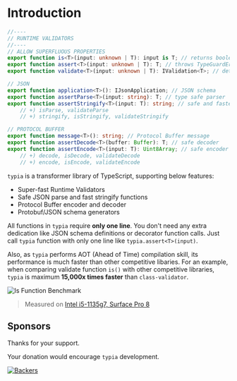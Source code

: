 # Introduction

```typescript filename="Typia Supported Functions"
//----
// RUNTIME VALIDATORS
//----
// ALLOW SUPERFLUOUS PROPERTIES
export function is<T>(input: unknown | T): input is T; // returns boolean
export function assert<T>(input: unknown | T): T; // throws TypeGuardError
export function validate<T>(input: unknown | T): IValidation<T>; // detailed

// JSON
export function application<T>(): IJsonApplication; // JSON schema
export function assertParse<T>(input: string): T; // type safe parser
export function assertStringify<T>(input: T): string; // safe and faster
    // +) isParse, validateParse 
    // +) stringify, isStringify, validateStringify

// PROTOCOL BUFFER
export function message<T>(): string; // Protocol Buffer message
export function assertDecode<T>(buffer: Buffer): T; // safe decoder
export function assertEncode<T>(input: T): Uint8Array; // safe encoder
    // +) decode, isDecode, validateDecode
    // +) encode, isEncode, validateEncode
```

`typia` is a transformer library of TypeScript, supporting below features:

  - Super-fast Runtime Validators
  - Safe JSON parse and fast stringify functions
  - Protocol Buffer encoder and decoder
  - Protobuf/JSON schema generators

All functions in `typia` require **only one line**. You don't need any extra dedication like JSON schema definitions or decorator function calls. Just call `typia` function with only one line like `typia.assert<T>(input)`.

Also, as `typia` performs AOT (Ahead of Time) compilation skill, its performance is much faster than other competitive libaries. For an example, when comparing validate function `is()` with other competitive libraries, `typia` is maximum **15,000x times faster** than `class-validator`.

![Is Function Benchmark](https://github.com/samchon/typia/raw/master/benchmark/results/11th%20Gen%20Intel(R)%20Core(TM)%20i5-1135G7%20%40%202.40GHz/images/is.svg)

> Measured on [Intel i5-1135g7, Surface Pro 8](https://github.com/samchon/typia/tree/master/benchmark/results/11th%20Gen%20Intel(R)%20Core(TM)%20i5-1135G7%20%40%202.40GHz#is)




## Sponsors
Thanks for your support.

Your donation would encourage `typia` development.

[![Backers](https://opencollective.com/typia/backers.svg?width=1000)](https://opencollective.com/typia)
